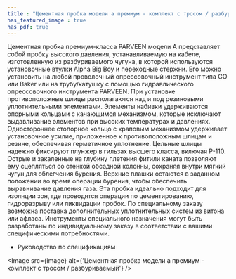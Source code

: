 ```yaml
---
title : "Цементная пробка модели a премиум - комплект с тросом / разбуриваемый"
has_featured_image : true
has_pdf: true
---
```


Цементная пробка премиум-класса PARVEEN модели A представляет собой пробку высокого давления, устанавливаемую на кабеле, изготовленную из разбуриваемого чугуна, в которой используются установочные втулки Alpha Big Boy и переходные стержни. Его можно установить на любой проволочный опрессовочный инструмент типа GO или Baker или на трубу/катушку с помощью гидравлического опрессовочного инструмента PARVEEN. При установке противоположные шлицы располагаются над и под резиновыми уплотнительными элементами. Элементы набивки удерживаются опорными кольцами с качающимся механизмом, которые исключают выдавливание элементов при высоких температурах и давлениях. Одностороннее стопорное кольцо с храповым механизмом удерживает установочное усилие, приложенное к противоположным шлицам и резине, обеспечивая герметичное уплотнение. Цельные шлицы надежно фиксируют плунжер в гильзах высшего класса, включая P-110. Острые и закаленные на глубину плетения фитили каната позволяют ему сцепляться со стенкой обсадной колонны, сохраняя внутри мягкий чугун для облегчения бурения. Верхние плашки остаются в заданном положении во время операции бурения, чтобы обеспечить выравнивание давления газа. Эта пробка идеально подходит для изоляции зон, где проводятся операции по цементированию, гидроразрыву или ликвидации пробок. По специальному заказу возможна поставка дополнительных уплотнительных систем из витона или афласа. Инструменты специального назначения могут быть разработаны по индивидуальному заказу в соответствии с вашими специфическими потребностями.

* Руководство по спецификациям


<Image src={image} alt={'Цементная пробка модели a премиум - комплект с тросом / разбуриваемый'} />